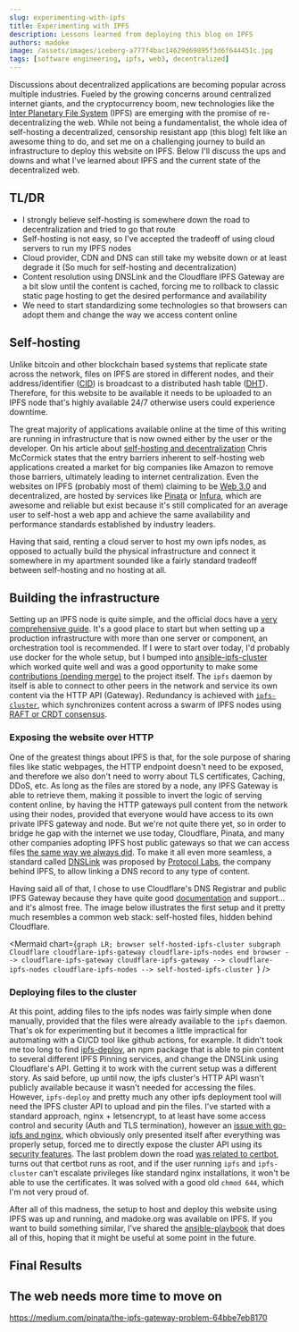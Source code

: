 ```yaml
---
slug: experimenting-with-ipfs
title: Experimenting with IPFS
description: Lessons learned from deploying this blog on IPFS
authors: madoke
image: /assets/images/iceberg-a777f4bac14629d69895f3d6f644451c.jpg
tags: [software engineering, ipfs, web3, decentralized]
---
```



Discussions about decentralized applications are becoming popular across multiple industries. Fueled by the growing concerns around centralized internet giants, and the cryptocurrency boom, new technologies like the [Inter Planetary File System](https://ipfs.io) (IPFS) are emerging with the promise of re-decentralizing the web. While not being a fundamentalist, the whole idea of self-hosting a decentralized, censorship resistant app (this blog) felt like an awesome thing to do, and set me on a challenging journey to build an infrastructure to deploy this website on IPFS. Below I'll discuss the ups and downs and what I've learned about IPFS and the current state of the decentralized web.

<!--truncate-->

## TL/DR

- I strongly believe self-hosting is somewhere down the road to decentralization and tried to go that route
- Self-hosting is not easy, so I've accepted the tradeoff of using cloud servers to run my IPFS nodes
- Cloud provider, CDN and DNS can still take my website down or at least degrade it (So much for self-hosting and decentralization)
- Content resolution using DNSLink and the Cloudflare IPFS Gateway are a bit slow until the content is cached, forcing me to rollback to classic static page hosting to get the desired performance and availability
- We need to start standardizing some technologies so that browsers can adopt them and change the way we access content online

## Self-hosting

Unlike bitcoin and other blockchain based systems that replicate state across the network, files on IPFS are stored in different nodes, and their address/identifier ([CID](https://docs.ipfs.io/concepts/content-addressing/)) is broadcast to a distributed hash table ([DHT](ipns://docs.ipfs.io/concepts/dht/)). Therefore, for this website to be available it needs to be uploaded to an IPFS node that's highly available 24/7 otherwise users could experience downtime.

The great majority of applications available online at the time of this writing are running in infrastructure that is now owned either by the user or the developer. On his article about [self-hosting and decentralization](https://mccormick.cx/news/entries/on-self-hosting-and-decentralized-software) Chris McCormick states that the entry barriers inherent to self-hosting web applications created a market for big companies like Amazon to remove those barriers, ultimately leading to internet centralization. Even the websites on IPFS (probably most of them) claiming to be [Web 3.0](https://blog.coinbase.com/understanding-web-3-a-user-controlled-internet-a39c21cf83f3) and decentralized, are hosted by services like [Pinata](https://www.pinata.cloud/) or [Infura](https://infura.io/), which are awesome and reliable but exist because it's still complicated for an average user to self-host a web app and achieve the same availability and performance standards established by industry leaders.

Having that said, renting a cloud server to host my own ipfs nodes, as opposed to actually build the physical infrastructure and connect it somewhere in my apartment sounded like a fairly standard tradeoff between self-hosting and no hosting at all.

## Building the infrastructure

Setting up an IPFS node is quite simple, and the official docs have a [very comprehensive guide](http://docs.ipfs.io/install/server-infrastructure/#server-infrastructure). It's a good place to start but when setting up a production infrastructure with more than one server or component, an orchestration tool is recommended. If I were to start over today, I'd probably use docker for the whole setup, but I bumped into [ansible-ipfs-cluster](https://github.com/hsanjuan/ansible-ipfs-cluster) which worked quite well and was a good opportunity to make some [contributions (pending merge)](https://github.com/hsanjuan/ansible-ipfs-cluster/pull/10) to the project itself. The `ipfs` daemon by itself is able to connect to other peers in the network and service its own content via the HTTP API (Gateway). Redundancy is achieved with [`ipfs-cluster`](https://cluster.ipfs.io), which synchronizes content across a swarm of IPFS nodes using [RAFT or CRDT consensus](https://cluster.ipfs.io/documentation/guides/consensus).

### Exposing the website over HTTP

One of the greatest things about IPFS is that, for the sole purpose of sharing files like static webpages, the HTTP endpoint doesn't need to be exposed, and therefore we also don't need to worry about TLS certificates, Caching, DDoS, etc. As long as the files are stored by a node, any IPFS Gateway is able to retrieve them, making it possible to invert the logic of serving content online, by having the HTTP gateways pull content from the network using their nodes, provided that everyone would have access to its own private IPFS gateway and node. But we're not quite there yet, so in order to bridge he gap with the internet we use today, Cloudflare, Pinata, and many other companies adopting IPFS host public gateways so that we can access files [the same way we always did](https://gateway.ipfs.io/ipfs/QmZ4tDuvesekSs4qM5ZBKpXiZGun7S2CYtEZRB3DYXkjGx). To make it all even more seamless, a standard called [DNSLink](https://dnslink.dev) was proposed by [Protocol Labs](https://protocol.ai), the company behind IPFS, to allow linking a DNS record to any type of content.

Having said all of that, I chose to use Cloudflare's DNS Registrar and public IPFS Gateway because they have quite good [documentation](https://developers.cloudflare.com/distributed-web/ipfs-gateway) and support... and it's almost free. The image below illustrates the first setup and it pretty much resembles a common web stack: self-hosted files, hidden behind Cloudflare.

<Mermaid chart={`graph LR;
  browser
  self-hosted-ipfs-cluster
  subgraph Cloudflare
    cloudflare-ipfs-gateway
    cloudflare-ipfs-nodes
  end
  browser --> cloudflare-ipfs-gateway
  cloudflare-ipfs-gateway --> cloudflare-ipfs-nodes
  cloudflare-ipfs-nodes --> self-hosted-ipfs-cluster
`} />

### Deploying files to the cluster

At this point, adding files to the ipfs nodes was fairly simple when done manually, provided that the files were already available to the `ipfs` daemon. That's ok for experimenting but it becomes a little impractical for automating with a CI/CD tool like github actions, for example. It didn't took me too long to find [ipfs-deploy](https://github.com/ipfs-shipyard/ipfs-deploy), an npm package that is able to pin content to several different IPFS Pinning services, and change the DNSLink using Cloudflare's API. Getting it to work with the current setup was a different story. As said before, up until now, the ipfs cluster's HTTP API wasn't publicly available because it wasn't needed for accessing the files. However, `ipfs-deploy` and pretty much any other ipfs deployment tool will need the IPFS cluster API to upload and pin the files. I've started with a standard approach, nginx + letsencrypt, to at least have some access control and security (Auth and TLS termination), however an [issue with go-ipfs and nginx](https://github.com/ipfs/go-ipfs/blob/master/docs/production/reverse-proxy.md), which obviously only presented itself after everything was properly setup, forced me to directly expose the cluster API using its [security features](https://cluster.ipfs.io/documentation/reference/configuration/#restapi). The last problem down the road [was related to certbot](https://github.com/geerlingguy/ansible-role-certbot/issues/156), turns out that certbot runs as root, and if the user running `ipfs` and `ipfs-cluster` can't escalate privileges like standard nginx installations, it won't be able to use the certificates. It was solved with a good old `chmod 644`, which I'm not very proud of.

After all of this madness, the setup to host and deploy this website using IPFS was up and running, and madoke.org was available on IPFS. If you want to build something similar, I've shared the [ansible-playbook](http://github.com/madoke) that does all of this, hoping that it might be useful at some point in the future.

## Final Results



## The web needs more time to move on


https://medium.com/pinata/the-ipfs-gateway-problem-64bbe7eb8170
